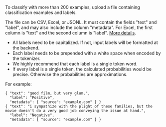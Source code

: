 To classify with more than 200 examples, upload a file containing classification examples and labels.

The file can be CSV, Excel, or JSONL. It must contain the fields "text" and "label", and may also include the column "metadata". For Excel, the first column is "text" and the second column is "label". [More details](https://beta.openai.com/docs/guides/classifications).

- All labels need to be capitalized. If not, input labels will be formatted at the backend.
- Each label needs to be prepended with a white space when encoded by the tokenizer.
- We highly recommend that each label is a single token word.
- If every label is a single token, the calculated probabilities would be precise. Otherwise the probabilities are approximations.

For example:

```
{ "text": "good film, but very glum.",
  "label": "Positive",
  "metadata": { "source": "example.com" } }
{ "text": "i sympathize with the plight of these families, but the movie doesn't do a very good job conveying the issue at hand.",
  "label": "Negative",
  "metadata": { "source": "example.com" } }
```
